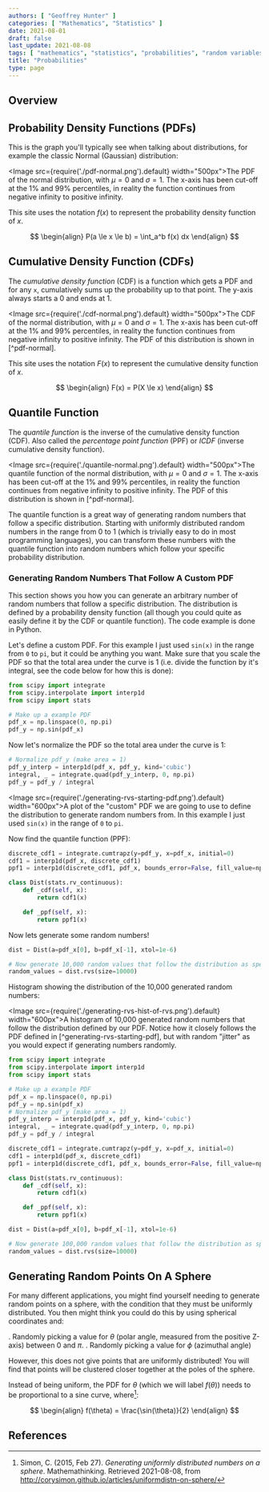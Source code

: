 ```yaml
---
authors: [ "Geoffrey Hunter" ]
categories: [ "Mathematics", "Statistics" ]
date: 2021-08-01
draft: false
last_update: 2021-08-08
tags: [ "mathematics", "statistics", "probabilities", "random variables", "probability density functions", "PDF", "cumulative density functions", "CDF", "quantile functions", "PPF", "sphere", "uniform" ]
title: "Probabilities"
type: page
---
```


## Overview

## Probability Density Functions (PDFs)

This is the graph you'll typically see when talking about distributions, for example the classic Normal (Gaussian) distribution:

<Image src={require('./pdf-normal.png').default} width="500px">The PDF of the normal distribution, with $\mu=0$ and $\sigma=1$. The x-axis has been cut-off at the 1% and 99% percentiles, in reality the function continues from negative infinity to positive infinity. </Image>

This site uses the notation $f(x)$ to represent the probability density function of $x$.

$$
\begin{align}
P(a \le x \le b) = \int_a^b f(x) dx
\end{align}
$$

## Cumulative Density Function (CDFs)

The _cumulative density function_ (CDF) is a function which gets a PDF and for any `x`, cumulatively sums up the probability up to that point. The y-axis always starts a $0$ and ends at $1$.

<Image src={require('./cdf-normal.png').default} width="500px">The CDF of the normal distribution, with $\mu=0$ and $\sigma=1$. The x-axis has been cut-off at the 1% and 99% percentiles, in reality the function continues from negative infinity to positive infinity. The PDF of this distribution is shown in [^pdf-normal].</Image>

This site uses the notation $F(x)$ to represent the cumulative density function of $x$.

$$
\begin{align}
F(x) = P(X \le x)
\end{align}
$$

## Quantile Function

The _quantile function_ is the inverse of the cumulative density function (CDF). Also called the _percentage point function_ (PPF) or _ICDF_ (inverse cumulative density function).

<Image src={require('./quantile-normal.png').default} width="500px">The quantile function of the normal distribution, with $\mu=0$ and $\sigma=1$. The x-axis has been cut-off at the 1% and 99% percentiles, in reality the function continues from negative infinity to positive infinity. The PDF of this distribution is shown in [^pdf-normal].</Image>

The quantile function is a great way of generating random numbers that follow a specific distribution. Starting with uniformly distributed random numbers in the range from $0$ to $1$ (which is trivially easy to do in most programming languages), you can transform these numbers with the quantile function into random numbers which follow your specific probability distribution.

### Generating Random Numbers That Follow A Custom PDF

This section shows you how you can generate an arbitrary number of random numbers that follow a specific distribution. The distribution is defined by a probability density function (all though you could quite as easily define it by the CDF or quantile function). The code example is done in Python.

Let's define a custom PDF. For this example I just used `sin(x)` in the range from `0` to `pi`, but it could be anything you want. Make sure that you scale the PDF so that the total area under the curve is 1 (i.e. divide the function by it's integral, see the code below for how this is done):

```python
from scipy import integrate
from scipy.interpolate import interp1d
from scipy import stats

# Make up a example PDF
pdf_x = np.linspace(0, np.pi)
pdf_y = np.sin(pdf_x)
```

Now let's normalize the PDF so the total area under the curve is 1:

```python
# Normalize pdf_y (make area = 1)
pdf_y_interp = interp1d(pdf_x, pdf_y, kind='cubic')
integral, _ = integrate.quad(pdf_y_interp, 0, np.pi)
pdf_y = pdf_y / integral
```

<Image src={require('./generating-rvs-starting-pdf.png').default} width="600px">A plot of the \"custom\" PDF we are going to use to define the distribution to generate random numbers from. In this example I just used `sin(x)` in the range of `0` to `pi`.</Image>

Now find the quantile function (PPF):

```python
discrete_cdf1 = integrate.cumtrapz(y=pdf_y, x=pdf_x, initial=0)
cdf1 = interp1d(pdf_x, discrete_cdf1)
ppf1 = interp1d(discrete_cdf1, pdf_x, bounds_error=False, fill_value=np.NaN, kind='cubic')

class Dist(stats.rv_continuous):
    def _cdf(self, x):
        return cdf1(x)

    def _ppf(self, x):
        return ppf1(x)
```

Now lets generate some random numbers!

```python
dist = Dist(a=pdf_x[0], b=pdf_x[-1], xtol=1e-6)

# Now generate 10,000 random values that follow the distribution as specified by your PDF
random_values = dist.rvs(size=10000)
```

Histogram showing the distribution of the 10,000 generated random numbers:

<Image src={require('./generating-rvs-hist-of-rvs.png').default} width="600px">A histogram of 10,000 generated random numbers that follow the distribution defined by our PDF. Notice how it closely follows the PDF defined in [^generating-rvs-starting-pdf], but with random \"jitter\" as you would expect if generating numbers randomly.</Image>

```python
from scipy import integrate
from scipy.interpolate import interp1d
from scipy import stats

# Make up a example PDF
pdf_x = np.linspace(0, np.pi)
pdf_y = np.sin(pdf_x)
# Normalize pdf_y (make area = 1)
pdf_y_interp = interp1d(pdf_x, pdf_y, kind='cubic')
integral, _ = integrate.quad(pdf_y_interp, 0, np.pi)
pdf_y = pdf_y / integral

discrete_cdf1 = integrate.cumtrapz(y=pdf_y, x=pdf_x, initial=0)
cdf1 = interp1d(pdf_x, discrete_cdf1)
ppf1 = interp1d(discrete_cdf1, pdf_x, bounds_error=False, fill_value=np.NaN, kind='cubic')

class Dist(stats.rv_continuous):
    def _cdf(self, x):
        return cdf1(x)

    def _ppf(self, x):
        return ppf1(x)

dist = Dist(a=pdf_x[0], b=pdf_x[-1], xtol=1e-6)

# Now generate 100,000 random values that follow the distribution as specified by your PDF
random_values = dist.rvs(size=10000)
```

## Generating Random Points On A Sphere

For many different applications, you might find yourself needing to generate random points on a sphere, with the condition that they must be uniformly distributed. You then might think you could do this by using spherical coordinates and:

. Randomly picking a value for $\theta$ (polar angle, measured from the positive Z-axis) between $0$ and $\pi$.
. Randomly picking a value for $\phi$ (azimuthal angle)

However, this does not give points that are uniformly distributed! You will find that points will be clustered closer together at the poles of the sphere.

Instead of being uniform, the PDF for $\theta$ (which we will label $f(\theta)$) needs to be proportional to a sine curve, where[^bib-uniform-sphere]:

$$
\begin{align}
f(\theta) = \frac{\sin(\theta)}{2}
\end{align}
$$

## References

[^bib-uniform-sphere]:  Simon, C. (2015, Feb 27). _Generating uniformly distributed numbers on a sphere_. Mathemathinking. Retrieved 2021-08-08, from http://corysimon.github.io/articles/uniformdistn-on-sphere/
